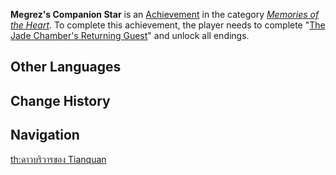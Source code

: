 {{Achievement Infobox
|title        = 
|id           = 84128
|order id     = 7000
|category     = Memories of the Heart
|description  = Complete "[[The Jade Chamber's Returning Guest]]" and unlock all endings.
|requirements = 
|primogems    = 20
|tracking     = 
|quest        = The Jade Chamber's Returning Guest
|topic        = 
}}
'''Megrez's Companion Star''' is an [[Achievement]] in the category ''[[Memories of the Heart]]''. To complete this achievement, the player needs to complete "[[The Jade Chamber's Returning Guest]]" and unlock all endings.
<!--
==Trivia==

==Video Guides==
{{EVT
|video1   = 
|caption1 = 
}}
-->
==Other Languages==
{{Other Languages
|en      = Megrez's Companion Star
|zhs     = 天权伴星
|zhs_rm  = Tiānquán Bàn Xīng
|zht     = 天權伴星
|zht_rm  = Tiānquán Bàn Xīng
|zh_tl   = Tianquan's Companion Star
|ja      = 天権伴星
|ja_rm   = Tenken Bansei{{Assumed}}
|ja_tl   = Tianquan's Companion Star
|ko      = 천권 반성
|ko_rm   = 
|ko_tl   = 
|es      = Estrella binaria
|es_tl   = 
|fr      = L'étoile binaire de la Megrez
|fr_tl   = Megrez's {{w|Binary Star}}
|ru      = Спутник Воли Небес
|ru_tl   = 
|th      = ดาวบริวารของ Tianquan
|th_rm   = 
|th_tl   = 
|vi      = Ngôi Sao Thiên Quyền
|vi_tl   = 
|de      = Begleiter des Tianquan
|de_tl   = Companion of Tianquan
|id      = Bintang Pendamping Megrez
|id_tl   = Megrez's Companion Star
|pt      = Estrela Binária
|pt_tl   = 
}}

==Change History==
{{Change History|2.4}}
<!--
==References==
{{Reflist}}
-->
==Navigation==
{{Achievement Navbox|Memories of the Heart}}
[[th:ดาวบริวารของ Tianquan]]